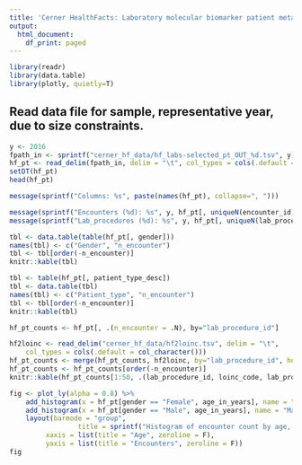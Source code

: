 ```yaml
---
title: 'Cerner HealthFacts: Laboratory molecular biomarker patient metadata'
output:
  html_document:
    df_print: paged
---
```


```r
library(readr)
library(data.table)
library(plotly, quietly=T)
```

## Read data file for sample, representative year, due to size constraints.

```r
y <- 2016
fpath_in <- sprintf("cerner_hf_data/hf_labs-selected_pt_OUT_%d.tsv", y)
hf_pt <- read_delim(fpath_in, delim = "\t", col_types = cols(.default = col_character(), admitted_dt_tm = col_datetime(), age_in_years = col_integer()))
setDT(hf_pt)
head(hf_pt)
```

```r
message(sprintf("Columns: %s", paste(names(hf_pt), collapse=", ")))
```

```r
message(sprintf("Encounters (%d): %s", y, hf_pt[, uniqueN(encounter_id)]))
message(sprintf("Lab_procedures (%d): %s", y, hf_pt[, uniqueN(lab_procedure_id)]))
```

```r
tbl <- data.table(table(hf_pt[, gender]))
names(tbl) <- c("Gender", "n_encounter")
tbl <- tbl[order(-n_encounter)]
knitr::kable(tbl)
```

```r
tbl <- table(hf_pt[, patient_type_desc])
tbl <- data.table(tbl)
names(tbl) <- c("Patient_type", "n_encounter")
tbl <- tbl[order(-n_encounter)]
knitr::kable(tbl)
```

```r
hf_pt_counts <- hf_pt[, .(n_encounter = .N), by="lab_procedure_id"]
```

```r
hf2loinc <- read_delim("cerner_hf_data/hf2loinc.tsv", delim = "\t",
	col_types = cols(.default = col_character()))
hf_pt_counts <- merge(hf_pt_counts, hf2loinc, by="lab_procedure_id", how="left")
hf_pt_counts <- hf_pt_counts[order(-n_encounter)]
knitr::kable(hf_pt_counts[1:50, .(lab_procedure_id, loinc_code, lab_procedure_mnemonic, lab_procedure_group, n_encounter)])
```

```r
fig <- plot_ly(alpha = 0.8) %>% 
	add_histogram(x = hf_pt[gender == "Female", age_in_years], name = "Female", marker = list(color = "deeppink")) %>%
	add_histogram(x = hf_pt[gender == "Male", age_in_years], name = "Male", marker = list(color = "skyblue")) %>%
	layout(barmode = "group",
				 title = sprintf("Histogram of encounter count by age, gender (year: %d)", y),
         xaxis = list(title = "Age", zeroline = F),
         yaxis = list(title = "Encounters", zeroline = F))
fig
```
